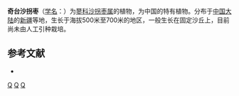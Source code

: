 {{Speciesbox 
| taxon = Calligonum klementzii
| authority = A. Los.
}}
'''奇台沙拐枣'''（[[学名|学名]]：{{lang|la|''Calligonum klementzii''}}）为[[蓼科|蓼科]][[沙拐枣属|沙拐枣属]]的植物，为中国的特有植物。分布于[[中国大陆|中国大陆]]的[[新疆|新疆]]等地，生长于海拔500米至700米的地区，一般生长在固定沙丘上，目前尚未由人工引种栽培。

== 参考文献 ==
<div class="references-small">
* {{cite web| url =http://www.bioinfo.cn/db05/KmzwSpecies.php?action=view&id=17185| title =奇台沙拐枣| work =《中国高等植物数据库全库》| publisher =中国科学院微生物研究所| author =昆明植物研究所| accessdate =2009-02-25| deadurl =yes| archiveurl =https://web.archive.org/web/20160305043938/http://www.bioinfo.cn/db05/KmzwSpecies.php?action=view&id=17185| archivedate =2016-03-05}}
</div>
{{Taxonbar|from=Q10942126}}

[[Category:沙拐枣属|Q]]
[[Category:中國特有植物|Q]]
[[Category:新疆植物|Q]]